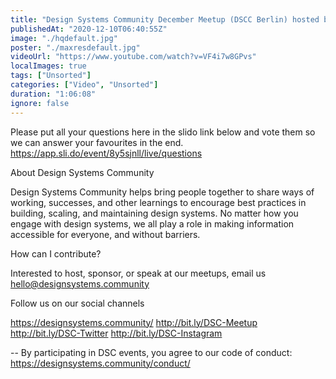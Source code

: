 ```yaml
---
title: "Design Systems Community December Meetup (DSCC Berlin) hosted by Contentful"
publishedAt: "2020-12-10T06:40:55Z"
image: "./hqdefault.jpg"
poster: "./maxresdefault.jpg"
videoUrl: "https://www.youtube.com/watch?v=VF4i7w8GPvs"
localImages: true
tags: ["Unsorted"]
categories: ["Video", "Unsorted"]
duration: "1:06:08"
ignore: false
---
```


Please put all your questions here in the slido link below and vote them so we can answer your favourites in the end.
https://app.sli.do/event/8y5sjnll/live/questions

About Design Systems Community

Design Systems Community helps bring people together to share ways of working, successes, and other learnings to encourage best practices in building, scaling, and maintaining design systems. No matter how you engage with design systems, we all play a role in making information accessible for everyone, and without barriers.

How can I contribute?

Interested to host, sponsor, or speak at our meetups, email us hello@designsystems.community

Follow us on our social channels

https://designsystems.community/
http://bit.ly/DSC-Meetup
http://bit.ly/DSC-Twitter
http://bit.ly/DSC-Instagram

--
By participating in DSC events, you agree to our code of conduct: https://designsystems.community/conduct/

